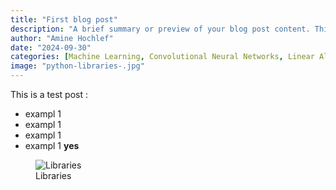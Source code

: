 ```yaml
---
title: "First blog post"
description: "A brief summary or preview of your blog post content. This will appear on the listing page and potentially in the header of the post itself."
author: "Amine Hochlef"
date: "2024-09-30"
categories: [Machine Learning, Convolutional Neural Networks, Linear Algebra]
image: "python-libraries-.jpg"
---
```


This is a test post :

* exampl 1
* exampl 1
* exampl 1
* exampl 1 **yes**

![Libraries](python-libraries-.jpg)